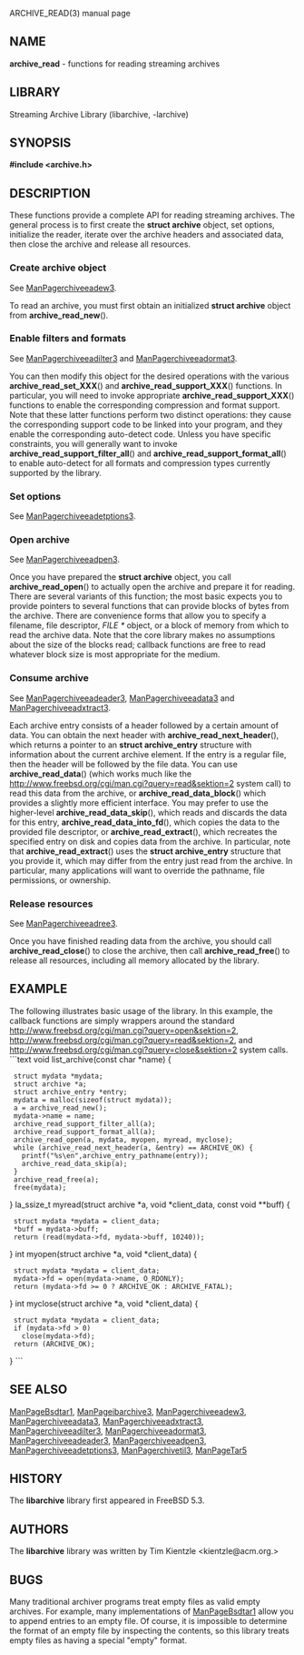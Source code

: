 ARCHIVE_READ(3) manual page 
== NAME == 
'''archive_read''' 
- functions for reading streaming archives 
== LIBRARY == 
Streaming Archive Library (libarchive, -larchive) 
== SYNOPSIS == 
'''<nowiki>#include <archive.h></nowiki>''' 
== DESCRIPTION == 
These functions provide a complete API for reading streaming archives. 
The general process is to first create the 
'''struct archive''' 
object, set options, initialize the reader, iterate over the archive 
headers and associated data, then close the archive and release all 
resources. 
=== Create archive object=== 
See 
[[ManPagerchiveeadew3]]. 

To read an archive, you must first obtain an initialized 
'''struct archive''' 
object from 
'''archive_read_new'''(). 
=== Enable filters and formats=== 
See 
[[ManPagerchiveeadilter3]] 
and 
[[ManPagerchiveeadormat3]]. 

You can then modify this object for the desired operations with the 
various 
'''archive_read_set_XXX'''() 
and 
'''archive_read_support_XXX'''() 
functions. 
In particular, you will need to invoke appropriate 
'''archive_read_support_XXX'''() 
functions to enable the corresponding compression and format 
support. 
Note that these latter functions perform two distinct operations: 
they cause the corresponding support code to be linked into your 
program, and they enable the corresponding auto-detect code. 
Unless you have specific constraints, you will generally want 
to invoke 
'''archive_read_support_filter_all'''() 
and 
'''archive_read_support_format_all'''() 
to enable auto-detect for all formats and compression types 
currently supported by the library. 
=== Set options=== 
See 
[[ManPagerchiveeadetptions3]]. 
=== Open archive=== 
See 
[[ManPagerchiveeadpen3]]. 

Once you have prepared the 
'''struct archive''' 
object, you call 
'''archive_read_open'''() 
to actually open the archive and prepare it for reading. 
There are several variants of this function; 
the most basic expects you to provide pointers to several 
functions that can provide blocks of bytes from the archive. 
There are convenience forms that allow you to 
specify a filename, file descriptor, 
''FILE *'' 
object, or a block of memory from which to read the archive data. 
Note that the core library makes no assumptions about the 
size of the blocks read; 
callback functions are free to read whatever block size is 
most appropriate for the medium. 
=== Consume archive=== 
See 
[[ManPagerchiveeadeader3]], 
[[ManPagerchiveeadata3]] 
and 
[[ManPagerchiveeadxtract3]]. 

Each archive entry consists of a header followed by a certain 
amount of data. 
You can obtain the next header with 
'''archive_read_next_header'''(), 
which returns a pointer to an 
'''struct archive_entry''' 
structure with information about the current archive element. 
If the entry is a regular file, then the header will be followed 
by the file data. 
You can use 
'''archive_read_data'''() 
(which works much like the 
[[read(2)|http://www.freebsd.org/cgi/man.cgi?query=read&sektion=2]] 
system call) 
to read this data from the archive, or 
'''archive_read_data_block'''() 
which provides a slightly more efficient interface. 
You may prefer to use the higher-level 
'''archive_read_data_skip'''(), 
which reads and discards the data for this entry, 
'''archive_read_data_into_fd'''(), 
which copies the data to the provided file descriptor, or 
'''archive_read_extract'''(), 
which recreates the specified entry on disk and copies data 
from the archive. 
In particular, note that 
'''archive_read_extract'''() 
uses the 
'''struct archive_entry''' 
structure that you provide it, which may differ from the 
entry just read from the archive. 
In particular, many applications will want to override the 
pathname, file permissions, or ownership. 
=== Release resources=== 
See 
[[ManPagerchiveeadree3]]. 

Once you have finished reading data from the archive, you 
should call 
'''archive_read_close'''() 
to close the archive, then call 
'''archive_read_free'''() 
to release all resources, including all memory allocated by the library. 
== EXAMPLE == 
The following illustrates basic usage of the library. 
In this example, 
the callback functions are simply wrappers around the standard 
[[open(2)|http://www.freebsd.org/cgi/man.cgi?query=open&sektion=2]], 
[[read(2)|http://www.freebsd.org/cgi/man.cgi?query=read&sektion=2]], 
and 
[[close(2)|http://www.freebsd.org/cgi/man.cgi?query=close&sektion=2]] 
system calls. 
```text
void
list_archive(const char *name)
{
  struct mydata *mydata;
  struct archive *a;
  struct archive_entry *entry;
  mydata = malloc(sizeof(struct mydata));
  a = archive_read_new();
  mydata->name = name;
  archive_read_support_filter_all(a);
  archive_read_support_format_all(a);
  archive_read_open(a, mydata, myopen, myread, myclose);
  while (archive_read_next_header(a, &entry) == ARCHIVE_OK) {
    printf("%s\en",archive_entry_pathname(entry));
    archive_read_data_skip(a);
  }
  archive_read_free(a);
  free(mydata);
}
la_ssize_t
myread(struct archive *a, void *client_data, const void **buff)
{
  struct mydata *mydata = client_data;
  *buff = mydata->buff;
  return (read(mydata->fd, mydata->buff, 10240));
}
int
myopen(struct archive *a, void *client_data)
{
  struct mydata *mydata = client_data;
  mydata->fd = open(mydata->name, O_RDONLY);
  return (mydata->fd >= 0 ? ARCHIVE_OK : ARCHIVE_FATAL);
}
int
myclose(struct archive *a, void *client_data)
{
  struct mydata *mydata = client_data;
  if (mydata->fd > 0)
    close(mydata->fd);
  return (ARCHIVE_OK);
}
```
== SEE ALSO == 
[[ManPageBsdtar1]], 
[[ManPageibarchive3]], 
[[ManPagerchiveeadew3]], 
[[ManPagerchiveeadata3]], 
[[ManPagerchiveeadxtract3]], 
[[ManPagerchiveeadilter3]], 
[[ManPagerchiveeadormat3]], 
[[ManPagerchiveeadeader3]], 
[[ManPagerchiveeadpen3]], 
[[ManPagerchiveeadetptions3]], 
[[ManPagerchivetil3]], 
[[ManPageTar5]] 
== HISTORY == 
The 
'''libarchive''' 
library first appeared in 
FreeBSD 5.3. 
== AUTHORS == 
The 
'''libarchive''' 
library was written by 
Tim Kientzle  &lt;kientzle@acm.org.&gt; 
== BUGS == 
Many traditional archiver programs treat 
empty files as valid empty archives. 
For example, many implementations of 
[[ManPageBsdtar1]] 
allow you to append entries to an empty file. 
Of course, it is impossible to determine the format of an empty file 
by inspecting the contents, so this library treats empty files as 
having a special 
"empty" 
format. 
